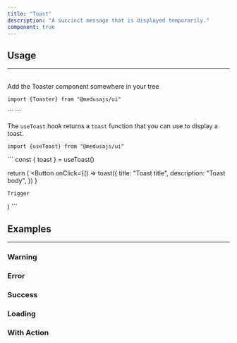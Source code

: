 ```yaml
---
title: "Toast"
description: "A succinct message that is displayed temporarily."
component: true
---
```


<ComponentExample name="toaster-demo" />

## Usage

---

<br />
Add the Toaster component somewhere in your tree

<Snippet>```import {Toaster} from "@medusajs/ui"```</Snippet>

<Snippet>
  ```
  <Toaster />
  ```
</Snippet>

The `useToast` hook returns a `toast` function that you can use to display a toast.

<Snippet>```import {useToast} from "@medusajs/ui"```</Snippet>

<Snippet>
```
const { toast } = useToast()

return (
  <Button 
    onClick={() => 
      toast({ 
        title: "Toast title",
        description: "Toast body",
      })
    }
  >
    Trigger
  </Button>
)
```
</Snippet>

## Examples

---

### Warning

<ComponentExample name="toaster-warning" />

### Error

<ComponentExample name="toaster-error" />

### Success

<ComponentExample name="toaster-success" />

### Loading

<ComponentExample name="toaster-loading" />

### With Action

<ComponentExample name="toaster-with-action" />
